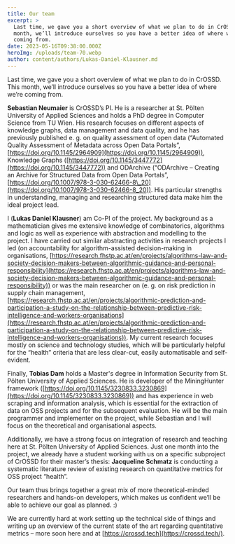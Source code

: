 ```yaml
---
title: Our team
excerpt: >
  Last time, we gave you a short overview of what we plan to do in CrOSSD. This
  month, we’ll introduce ourselves so you have a better idea of where we’re
  coming from.
date: 2023-05-16T09:38:00.000Z
heroImg: /uploads/team-70.webp
author: content/authors/Lukas-Daniel-Klausner.md
---
```


Last time, we gave you a short overview of what we plan to do in CrOSSD. This month, we’ll introduce ourselves so you have a better idea of where we’re coming from. 

**Sebastian Neumaier** is CrOSSD’s PI. He is a researcher at St. Pölten University of Applied Sciences and holds a PhD degree in Computer Science from TU Wien. His research focuses on different aspects of knowledge graphs, data management and data quality, and he has previously published e. g. on quality assessment of open data (“Automated Quality Assessment of Metadata across Open Data Portals”, [https://doi.org/10.1145/2964909](https://doi.org/10.1145/2964909)), Knowledge Graphs ([https://doi.org/10.1145/3447772](https://doi.org/10.1145/3447772)) and ODArchive (“ODArchive – Creating an Archive for Structured Data from Open Data Portals”, [https://doi.org/10.1007/978-3-030-62466-8\_20](https://doi.org/10.1007/978-3-030-62466-8_20)). His particular strengths in understanding, managing and researching structured data make him the ideal project lead. 

I (**Lukas Daniel Klausner**) am Co-PI of the project. My background as a mathematician gives me extensive knowledge of combinatorics, algorithms and logic as well as experience with abstraction and modelling to the project. I have carried out similar abstracting activities in research projects I led (on accountability for algorithm-assisted decision-making in organisations, [https://research.fhstp.ac.at/en/projects/algorithms-law-and-society-decision-makers-between-algorithmic-guidance-and-personal-responsibility](https://research.fhstp.ac.at/en/projects/algorithms-law-and-society-decision-makers-between-algorithmic-guidance-and-personal-responsibility)) or was the main researcher on (e. g. on risk prediction in supply chain management, [https://research.fhstp.ac.at/en/projects/algorithmic-prediction-and-participation-a-study-on-the-relationship-between-predictive-risk-intelligence-and-workers-organisations](https://research.fhstp.ac.at/en/projects/algorithmic-prediction-and-participation-a-study-on-the-relationship-between-predictive-risk-intelligence-and-workers-organisations)). My current research focuses mostly on science and technology studies, which will be particularly helpful for the “health” criteria that are less clear-cut, easily automatisable and self-evident. 

Finally, **Tobias Dam** holds a Master's degree in Information Security from St. Pölten University of Applied Sciences. He is developer of the MiningHunter framework ([https://doi.org/10.1145/3230833.3230869](https://doi.org/10.1145/3230833.3230869)) and has experience in web scraping and information analysis, which is essential for the extraction of data on OSS projects and for the subsequent evaluation. He will be the main programmer and implementer on the project, while Sebastian and I will focus on the theoretical and organisational aspects. 

Additionally, we have a strong focus on integration of research and teaching here at St. Pölten University of Applied Sciences. Just one month into the project, we already have a student working with us on a specific subproject of CrOSSD for their master’s thesis: **Jacqueline Schmatz** is conducting a systematic literature review of existing research on quantitative metrics for OSS project “health”. 

Our team thus brings together a great mix of more theoretical-minded researchers and hands-on developers, which makes us confident we’ll be able to achieve our goal as planned. :) 

We are currently hard at work setting up the technical side of things and writing up an overview of the current state of the art regarding quantitative metrics – more soon here and at [https://crossd.tech](https://crossd.tech/).
